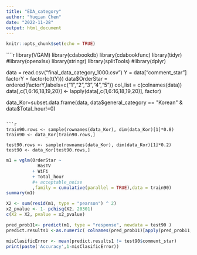---
title: "EDA_category"
author: "Yuqian Chen"
date: "2022-11-28"
output: html_document
---

```{r setup, include=FALSE}
knitr::opts_chunk$set(echo = TRUE)
```

````{r}
library(VGAM)
library(cdabookdb)
library(cdabookfunc)
library(tidyr)
#library(openxlsx)
library(stringr)
library(splitTools)
#library(dplyr)

data = read.csv("final_data_category_1000.csv") 
Y = data["comment_star"]
factorY = factor(c(t(Y)))
data$OrderStar = ordered(factorY,labels=c("1","2","3","4","5"))
col_list = c(colnames(data))
data[,c(1,6:16,18,19,20)] <- lapply(data[,c(1,6:16,18,19,20)], factor)

data_Kor=subset.data.frame(data, data$general_category == "Korean" & data$Total_hour!=0)
```

```{r 90%}
train90.rows <- sample(rownames(data_Kor), dim(data_Kor)[1]*0.8)
train90 <- data_Kor[train90.rows,]

test90.rows <- sample(rownames(data_Kor), dim(data_Kor)[1]*0.2)
test90 <- data_Kor[test90.rows,]
```

```{r}
m1 = vglm(OrderStar ~   
            HasTV 
          + WiFi 
          + Total_hour 
          #+ acceptable_noise 
          ,family = cumulative(parallel = TRUE),data = train90)
summary(m1)
```



```{r}
X2 <- sum(resid(m1, type = "pearson") ^ 2)
x2_pvalue <- 1- pchisq(X2, 20301)
c(X2 = X2, pvalue = x2_pvalue)
```

```{r accuracy90}
pred_prob11<- predict(m1, type = "response", newdata = test90 )
predict.results1 <-as.numeric( colnames(pred_prob11)[apply(pred_prob11,1,which.max)])

misClasificError <- mean(predict.results1 != test90$comment_star)
print(paste('Accuracy',1-misClasificError))
```